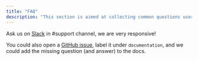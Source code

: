 ```yaml
---
title: "FAQ"
description: "This section is aimed at collecting common questions users have to provide documented answers."
---
```



<ChangeElementarySchema />

<Accordion title="My question is not listed here">

Ask us on [Slack](https://join.slack.com/t/elementary-community/shared_invite/zt-uehfrq2f-zXeVTtXrjYRbdE_V6xq4Rg) in #support channel, we are very responsive!
  
You could also open a [GitHub issue](https://github.com/elementary-data/elementary/issues/new), label it under `documentation`, and we could add the missing question (and answer) to the docs. 

</Accordion>

